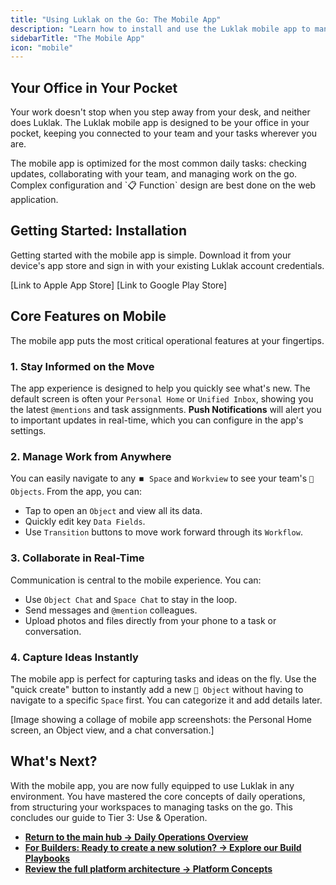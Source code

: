 ```yaml
---
title: "Using Luklak on the Go: The Mobile App"
description: "Learn how to install and use the Luklak mobile app to manage tasks, collaborate with your team, and stay productive from anywhere."
sidebarTitle: "The Mobile App"
icon: "mobile"
---
```


## Your Office in Your Pocket

Your work doesn't stop when you step away from your desk, and neither does Luklak. The Luklak mobile app is designed to be your office in your pocket, keeping you connected to your team and your tasks wherever you are.

<Info>
  The mobile app is optimized for the most common daily tasks: checking updates, collaborating with your team, and managing work on the go. Complex configuration and `📋 Function` design are best done on the web application.
</Info>

## Getting Started: Installation

Getting started with the mobile app is simple. Download it from your device's app store and sign in with your existing Luklak account credentials.

<CardGroup cols={2}>
  <Card title="Download for iOS" icon="apple" iconType="brands">
    [Link to Apple App Store]
  </Card>
  <Card title="Download for Android" icon="google-play" iconType="brands">
    [Link to Google Play Store]
  </Card>
</CardGroup>

## Core Features on Mobile

The mobile app puts the most critical operational features at your fingertips.

### 1. Stay Informed on the Move

The app experience is designed to help you quickly see what's new. The default screen is often your `Personal Home` or `Unified Inbox`, showing you the latest `@mentions` and task assignments. **Push Notifications** will alert you to important updates in real-time, which you can configure in the app's settings.

### 2. Manage Work from Anywhere

You can easily navigate to any `⏹️ Space` and `Workview` to see your team's `🧊 Objects`. From the app, you can:

- Tap to open an `Object` and view all its data.
- Quickly edit key `Data Fields`.
- Use `Transition` buttons to move work forward through its `Workflow`.

### 3. Collaborate in Real-Time

Communication is central to the mobile experience. You can:

- Use `Object Chat` and `Space Chat` to stay in the loop.
- Send messages and `@mention` colleagues.
- Upload photos and files directly from your phone to a task or conversation.

### 4. Capture Ideas Instantly

The mobile app is perfect for capturing tasks and ideas on the fly. Use the "quick create" button to instantly add a new `🧊 Object` without having to navigate to a specific `Space` first. You can categorize it and add details later.

[Image showing a collage of mobile app screenshots: the Personal Home screen, an Object view, and a chat conversation.]

## What's Next?

With the mobile app, you are now fully equipped to use Luklak in any environment. You have mastered the core concepts of daily operations, from structuring your workspaces to managing tasks on the go. This concludes our guide to Tier 3: Use & Operation.

- [**Return to the main hub → Daily Operations Overview**](/use-and-operate/)
- [**For Builders: Ready to create a new solution? → Explore our Build Playbooks**](/build-playbooks)
- [**Review the full platform architecture → Platform Concepts**](/platform/)